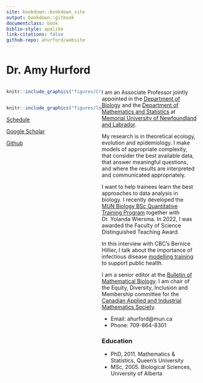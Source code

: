 ```yaml
--- 
site: bookdown::bookdown_site
output: bookdown::gitbook
documentclass: book
biblio-style: apalike
link-citations: false 
github-repo: ahurford/website
---
```


# Dr. Amy Hurford {-}

<style>
  .col2 {
    columns: 2 200px;         /* number of columns and width in pixels*/
    -webkit-columns: 2 200px; /* chrome, safari */
    -moz-columns: 2 200px;    /* firefox */
  }
  .col3 {
    columns: 3 100px;
    -webkit-columns: 3 100px;
    -moz-columns: 3 100px;
  }
</style>

<style>
.column-left{
  float: left;
  width: 50%;
  text-align: left;
}

.column-right{
  float: right;
  width: 50%;
  text-align: left;
}
</style>

<div class="column-left">
```r
knitr::include_graphics("figures/Cropped.jpg")
```
</div>

<div class="column-right">


I am an Associate Professor jointly appointed in the [Department of Biology](https://www.mun.ca/biology/) and the [Department of Mathematics and Statistics](https://www.mun.ca/math/) at [Memorial University of Newfoundland and Labrador](https://mun.ca/).

My research is in theoretical ecology, evolution and epidemiology. I make models of appropriate complexity, that consider the best available data, that answer meaningful questions, and where the results are interpreted and communicated appropriately.  

I want to help trainees learn the best approaches to data analysis in biology. I recently developed the [MUN Biology BSc Quantitative Training Program](https://ahurford.github.io/quant-guide-all-courses/) together with Dr. Yolanda Wiersma. In 2022, I was awarded the Faculty of Science Distinguished Teaching Award.

In this interview with CBC's Bernice Hillier, I talk about the importance of infectious disease [modelling training](https://www.cbc.ca/listen/live-radio/1-210-cbc-newfoundland-morning/clip/16006442-making-sure-were-ready-track-next-disease-concern.) to support public health.

I am a senior editor at the [Bulletin of Mathematical Biology](https://www.springer.com/journal/11538/editors). I am chair of the Equity, Diversity, Inclusion and Membership committee for the [Canadian Applied and Industrial Mathematics Society](https://github.com/ahurford/EDI-resources). 



- Email: ahurford@mun.ca
- Phone: 709-864-8301


### Education {-}

- PhD, 2011. Mathematics & Statistics, Queen's University
- MSc, 2005. Biological Sciences, University of Alberta


 </div> 

<div class="column-left">

```r
knitr::include_graphics("figures/logo.png")
```

[Schedule](https://calendar.google.com/calendar/embed?src=hurford.amy%40gmail.com&ctz=America/St_Johns)

[Google Scholar](https://scholar.google.ca/citations?hl=en&user=bxt9bh8AAAAJ&view_op=list_works&gmla=AJsN-F4WdeYtdxaBnNoWImjkkpr7uIH2KAhBa0wQrx0NWE_jorLbjasr8KMungYLGwP_Wp7eGMArwXpeErtX3ohHq-SuENXpbtFQH1xkK0bFizC57LJzgUY)

[Github](https://github.com/ahurford)

</div>

